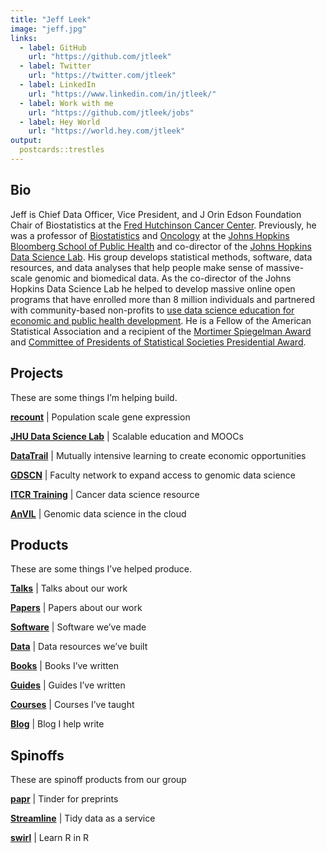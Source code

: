 ```yaml
---
title: "Jeff Leek"
image: "jeff.jpg"
links:
  - label: GitHub
    url: "https://github.com/jtleek"
  - label: Twitter
    url: "https://twitter.com/jtleek"
  - label: LinkedIn
    url: "https://www.linkedin.com/in/jtleek/"
  - label: Work with me
    url: "https://github.com/jtleek/jobs"
  - label: Hey World
    url: "https://world.hey.com/jtleek"
output:
  postcards::trestles
---
```

 
## Bio

Jeff is Chief Data Officer, Vice President, and J Orin Edson Foundation Chair of Biostatistics at the [Fred Hutchinson Cancer Center](https://www.fredhutch.org/). Previously, he was a professor of [Biostatistics](https://www.jhsph.edu/departments/biostatistics/) and [Oncology](https://www.rits.onc.jhmi.edu/dbb/) at the [Johns Hopkins Bloomberg School of Public Health](https://www.jhsph.edu/) and co-director of the [Johns Hopkins Data Science Lab](https://jhudatascience.org/).  His group develops statistical methods, software, data resources, and data analyses that help people make sense of massive-scale genomic and biomedical data.  As the co-director of the Johns Hopkins Data Science Lab he helped to develop massive online open programs that have enrolled more than 8 million individuals and partnered with community-based non-profits to [use data science education for economic and public health development](https://magazine.jhsph.edu/2019/data-science-careers-baltimores-underserved-community-members).  He is a Fellow of the American Statistical Association and a recipient of the [Mortimer Spiegelman Award](https://spiegelmanaward.github.io/) and [Committee of Presidents of Statistical Societies Presidential Award](https://en.wikipedia.org/wiki/COPSS_Presidents%27_Award).  

## Projects

These are some things I'm helping build. 

**[recount](https://jhubiostatistics.shinyapps.io/recount/)** | Population scale gene expression

**[JHU Data Science Lab](https://jhudatascience.org/)** | Scalable education and MOOCs

**[DataTrail](https://www.datatrail.org/)** | Mutually intensive learning to create economic opportunities

**[GDSCN](http://www.gdscn.org/)** | Faculty network to expand access to genomic data science

**[ITCR Training](https://www.itcrtraining.org/)** | Cancer data science resource

**[AnVIL](https://anvilproject.org/)** | Genomic data science in the cloud



## Products

These are some things I've helped produce. 

**[Talks](https://github.com/jtleek/talks)** |  Talks about our work

**[Papers](https://scholar.google.com/citations?user=HI-I6C0AAAAJ&hl=en&oi=ao)** | Papers about our work

**[Software](https://github.com/jtleek/software)** | Software we've made

**[Data](https://github.com/jtleek/data)** | Data resources we've built

**[Books](https://github.com/jtleek/books)** | Books I've written

**[Guides](https://github.com/search?q=user%3Ajtleek+guides)** | Guides I've written

**[Courses](https://github.com/jtleek/courses)** | Courses I've taught

**[Blog](https://simplystatistics.org/)** | Blog I help write


## Spinoffs

These are spinoff products from our group

**[papr](http://www.papr.io/)** | Tinder for preprints

**[Streamline](https://streamlinedatascience.io/)** | Tidy data as a service

**[swirl](https://swirlstats.com/)** | Learn R in R 


